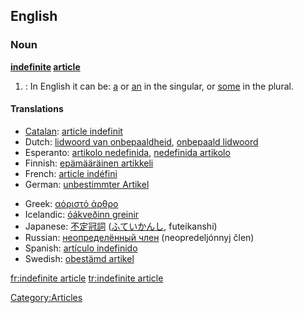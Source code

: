 ==English==
===Noun===
'''[[indefinite]] [[article]]'''

#{{grammar}}: In English it can be: [[a]] or [[an]] in the singular, or [[some]] in the plural.

====Translations====
{{top}}
*[[Catalan]]: [[article indefinit]]
*Dutch: [[lidwoord van onbepaaldheid]], [[onbepaald lidwoord]] {{n}}
*Esperanto: [[artikolo nedefinida]], [[nedefinida artikolo]]
*Finnish: [[epämääräinen artikkeli]]
*French: [[article indéfini]] {{m}}
*German: [[unbestimmter Artikel]] {{m}}
{{mid}}
*Greek: [[αόριστό άρθρο]] {{n}}
*Icelandic: [[óákveðinn greinir]] {{m}}
*Japanese: [[不定冠詞]] ([[ふていかんし]], futeikanshi) 
*Russian: [[неопределённый член]] (neopredeljónnyj člen) {{m}}
*Spanish: [[artículo indefinido]] {{m}}
*Swedish: [[obestämd artikel]] {{c}}
{{bottom}}

[[Category:Articles]]

[[fr:indefinite article]]
[[tr:indefinite article]]